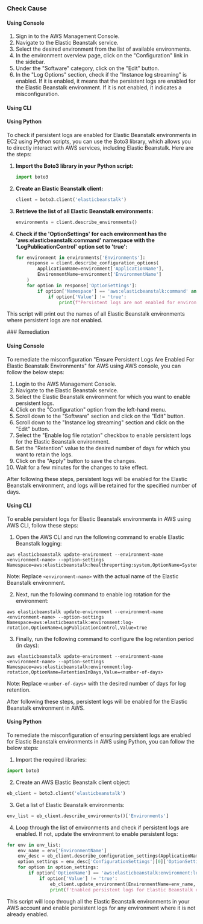 

<Tabs><Tab title='Cause'>
### Check Cause

#### Using Console

1. Sign in to the AWS Management Console.
2. Navigate to the Elastic Beanstalk service.
3. Select the desired environment from the list of available environments.
4. In the environment overview page, click on the "Configuration" link in the sidebar.
5. Under the "Software" category, click on the "Edit" button.
6. In the "Log Options" section, check if the "Instance log streaming" is enabled. If it is enabled, it means that the persistent logs are enabled for the Elastic Beanstalk environment. If it is not enabled, it indicates a misconfiguration.

#### Using CLI



#### Using Python

To check if persistent logs are enabled for Elastic Beanstalk environments in EC2 using Python scripts, you can use the Boto3 library, which allows you to directly interact with AWS services, including Elastic Beanstalk. Here are the steps:

1. **Import the Boto3 library in your Python script:**

    ```python
    import boto3
    ```

2. **Create an Elastic Beanstalk client:**

    ```python
    client = boto3.client('elasticbeanstalk')
    ```

3. **Retrieve the list of all Elastic Beanstalk environments:**

    ```python
    environments = client.describe_environments()
    ```

4. **Check if the 'OptionSettings' for each environment has the 'aws:elasticbeanstalk:command' namespace with the 'LogPublicationControl' option set to 'true':**

    ```python
    for environment in environments['Environments']:
        response = client.describe_configuration_options(
            ApplicationName=environment['ApplicationName'],
            EnvironmentName=environment['EnvironmentName']
        )
        for option in response['OptionSettings']:
            if option['Namespace'] == 'aws:elasticbeanstalk:command' and option['OptionName'] == 'LogPublicationControl':
                if option['Value'] != 'true':
                    print(f"Persistent logs are not enabled for environment: {environment['EnvironmentName']}")
    ```

This script will print out the names of all Elastic Beanstalk environments where persistent logs are not enabled.

</Tab>

<Tab title='Remediation'>
### Remediation

#### Using Console

To remediate the misconfiguration "Ensure Persistent Logs Are Enabled For Elastic Beanstalk Environments" for AWS using AWS console, you can follow the below steps:

1. Login to the AWS Management Console.
2. Navigate to the Elastic Beanstalk service.
3. Select the Elastic Beanstalk environment for which you want to enable persistent logs.
4. Click on the "Configuration" option from the left-hand menu.
5. Scroll down to the "Software" section and click on the "Edit" button.
6. Scroll down to the "Instance log streaming" section and click on the "Edit" button.
7. Select the "Enable log file rotation" checkbox to enable persistent logs for the Elastic Beanstalk environment.
8. Set the "Retention" value to the desired number of days for which you want to retain the logs.
9. Click on the "Apply" button to save the changes.
10. Wait for a few minutes for the changes to take effect.

After following these steps, persistent logs will be enabled for the Elastic Beanstalk environment, and logs will be retained for the specified number of days.

#### Using CLI

To enable persistent logs for Elastic Beanstalk environments in AWS using AWS CLI, follow these steps:

1. Open the AWS CLI and run the following command to enable Elastic Beanstalk logging:

```
aws elasticbeanstalk update-environment --environment-name <environment-name> --option-settings Namespace=aws:elasticbeanstalk:healthreporting:system,OptionName=SystemType,Value="enhanced"
```
Note: Replace `<environment-name>` with the actual name of the Elastic Beanstalk environment.

2. Next, run the following command to enable log rotation for the environment:

```
aws elasticbeanstalk update-environment --environment-name <environment-name> --option-settings Namespace=aws:elasticbeanstalk:environment:log-rotation,OptionName=LogPublicationControl,Value=true
```

3. Finally, run the following command to configure the log retention period (in days):

```
aws elasticbeanstalk update-environment --environment-name <environment-name> --option-settings Namespace=aws:elasticbeanstalk:environment:log-rotation,OptionName=RetentionInDays,Value=<number-of-days>
```
Note: Replace `<number-of-days>` with the desired number of days for log retention.

After following these steps, persistent logs will be enabled for the Elastic Beanstalk environment in AWS.

#### Using Python

To remediate the misconfiguration of ensuring persistent logs are enabled for Elastic Beanstalk environments in AWS using Python, you can follow the below steps:

1. Import the required libraries:

```python
import boto3
```

2. Create an AWS Elastic Beanstalk client object:

```python
eb_client = boto3.client('elasticbeanstalk')
```

3. Get a list of Elastic Beanstalk environments:

```python
env_list = eb_client.describe_environments()['Environments']
```

4. Loop through the list of environments and check if persistent logs are enabled. If not, update the environment to enable persistent logs:

```python
for env in env_list:
    env_name = env['EnvironmentName']
    env_desc = eb_client.describe_configuration_settings(ApplicationName='your_application_name', EnvironmentName=env_name)
    option_settings = env_desc['ConfigurationSettings'][0]['OptionSettings']
    for option in option_settings:
        if option['OptionName'] == 'aws:elasticbeanstalk:environment:log-rotation':
            if option['Value'] != 'true':
                eb_client.update_environment(EnvironmentName=env_name, OptionSettings=[{'Namespace': 'aws:elasticbeanstalk:environment:log-rotation', 'OptionName': 'Enabled', 'Value': 'true'}])
                print(f'Enabled persistent logs for Elastic Beanstalk environment {env_name}.')
```

This script will loop through all the Elastic Beanstalk environments in your AWS account and enable persistent logs for any environment where it is not already enabled.


</Tab>
</Tabs>
